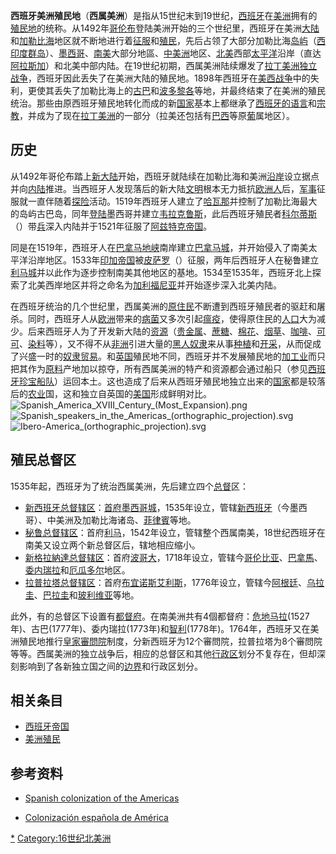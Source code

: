 {{欧洲国家的美洲殖民地}}
'''西班牙美洲殖民地'''（'''西属美洲'''）是指从15世纪末到19世纪，[[西班牙帝国|西班牙]]在[[美洲|美洲]]拥有的[[殖民地|殖民地]]的统称。从1492年[[哥伦布|哥伦布]]登陆美洲开始的三个世纪里，西班牙在美洲[[大陆|大陆]]和[[加勒比海|加勒比海]]地区就不断地进行着[[征服|征服]]和[[殖民|殖民]]，先后占领了大部分加勒比海[[岛屿|岛屿]]（[[西属西印度群岛|西印度群岛]]）、[[墨西哥|墨西哥]]、[[南美|南美]]大部分地區、[[中美洲|中美洲]]地区、[[北美|北美]]西部[[太平洋|太平洋]]沿岸（直达[[阿拉斯加|阿拉斯加]]）和北美中部内陆。在19世纪初期，西属美洲陆续爆发了[[拉丁美洲独立战争|拉丁美洲独立战争]]，西班牙因此丢失了在美洲大陆的殖民地。1898年西班牙在[[美西战争|美西战争]]中的失利，更使其丢失了加勒比海上的[[古巴|古巴]]和[[波多黎各|波多黎各]]等地，并最终结束了在美洲的殖民统治。那些由原西班牙殖民地转化而成的新[[国家|国家]]基本上都继承了[[西班牙语|西班牙的语言]]和[[宗教|宗教]]，并成为了现在[[拉丁美洲|拉丁美洲]]的一部分（拉美还包括有[[巴西|巴西]]等原[[葡萄牙|葡]]属地区）。

== 历史 ==
从1492年哥伦布踏上[[新大陆|新大陆]]开始，西班牙就陆续在加勒比海和美洲[[海岸|沿岸]]设立据点并向[[内陆|内陆]]推进。当西班牙人发现落后的新大陆[[文明|文明]]根本无力抵抗[[欧洲人|欧洲人]]后，[[军事|军事]]征服就一直伴随着[[探险|探险]]活动。1519年西班牙人建立了[[哈瓦那|哈瓦那]]并控制了加勒比海最大的岛屿古巴岛，同年[[登陆|登陆]]墨西哥并建立[[韦拉克鲁斯|韦拉克鲁斯]]，此后西班牙殖民者[[荷南·科尔蒂斯|科尔蒂斯]]（{{lang|es|Hernán Cortés}}）带[[军队|兵]]深入内陆并于1521年征服了[[阿兹特克帝国|阿兹特克帝国]]。

同是在1519年，西班牙人在[[巴拿马地峡|巴拿马地峡]]南岸建立[[巴拿马城|巴拿马城]]，并开始侵入了南美太平洋沿岸地区。1533年[[印加帝国|印加帝国]]被[[法兰西斯克·皮泽洛|皮萨罗]]（{{lang|es|Francisco Pizarro}}）征服，两年后西班牙人在秘鲁建立[[利马|利马城]]并以此作为逐步控制南美其他地区的基地。1534至1535年，西班牙北上探索了北美西岸地区并将之命名为[[加利福尼亚|加利福尼亚]]并开始逐步深入北美内陆。

在西班牙统治的几个世纪里，西属美洲的[[原住民|原住民]]不断遭到西班牙殖民者的驱赶和屠杀。同时，西班牙人从[[欧洲|欧洲]]带来的[[病菌|病菌]]又多次引起[[瘟疫|瘟疫]]，使得原住民的[[人口|人口]]大为减少。后来西班牙人为了开发新大陆的[[资源|资源]]（[[贵金属|贵金属]]、[[蔗糖|蔗糖]]、[[棉花|棉花]]、[[烟草|烟草]]、[[咖啡|咖啡]]、[[可可|可可]]、[[染料|染料]]等），又不得不从[[非洲|非洲]]引进大量的[[黑人|黑人]][[奴隶|奴隶]]来从事[[种植业|种植]]和[[采矿业|开采]]，从而促成了兴盛一时的[[奴隶贸易|奴隶贸易]]。和[[英国|英国]]殖民地不同，西班牙并不发展殖民地的[[工业|加工业]]而只把其作为[[原料|原料]]产地加以掠夺，所有西属美洲的特产和资源都会通过船只（参见[[西班牙珍宝船队|西班牙珍宝船队]]）运回本土。这也造成了后来从西班牙殖民地独立出来的[[国家|国家]]都是较落后的[[农业|农业]]国，这和独立自英国的[[美国|美国]]形成鲜明对比。
[[File:Spanish_America_XVIII_Century_(Most_Expansion).png|thumb]]
[[File:Spanish_speakers_in_the_Americas_(orthographic_projection).svg|thumb]]
[[File:Ibero-America_(orthographic_projection).svg|thumb]]

== 殖民总督区 ==
1535年起，西班牙为了统治西属美洲，先后建立四个[[总督|总督]]区：
*[[新西班牙总督辖区|新西班牙总督辖区]]：[[首府|首府]][[墨西哥城|墨西哥城]]，1535年设立，管辖[[新西班牙總督轄區|新西班牙]]（今墨西哥）、中美洲及加勒比海诸岛、[[菲律賓|菲律賓]]等地。
*[[秘鲁总督辖区|秘鲁总督辖区]]：首府[[利马|利马]]，1542年设立，管辖整个西属南美，18世纪西班牙在南美又设立两个新总督区后，辖地相应缩小。
*[[新格拉納達总督辖区|新格拉納達总督辖区]]：首府[[波哥大|波哥大]]，1718年设立，管辖今[[哥伦比亚|哥伦比亚]]、[[巴拿馬|巴拿馬]]、[[委内瑞拉|委内瑞拉]]和[[厄瓜多尔|厄瓜多尔]]地区。
*[[拉普拉塔总督辖区|拉普拉塔总督辖区]]：首府[[布宜诺斯艾利斯|布宜诺斯艾利斯]]，1776年设立，管辖今[[阿根廷|阿根廷]]、[[乌拉圭|乌拉圭]]、[[巴拉圭|巴拉圭]]和[[玻利维亚|玻利维亚]]等地。

此外，有的总督区下设置有[[都督府_(西班牙)|都督府]]。在南美洲共有4個都督府：[[危地马拉|危地马拉]](1527年)、古巴(1777年)、委内瑞拉(1773年)和[[智利|智利]](1778年)。1764年，西班牙又在美洲殖民地推行[[皇家審問院|皇家審問院]]制度，分新西班牙为12个審問院，拉普拉塔为8个審問院等等。西属美洲的独立战争后，相应的总督区和其他[[行政区|行政区]]划分不复存在，但却深刻影响到了各新独立国之间的[[边界|边界]]和行政区划分。

== 相关条目 ==
*[[西班牙帝国|西班牙帝国]]
*[[美洲殖民|美洲殖民]]

== 参考资料 ==
*{{en}}[http://en.wikipedia.org/wiki/Spanish_colonization_of_the_Americas Spanish colonization of the Americas] {{Wayback|url=http://en.wikipedia.org/wiki/Spanish_colonization_of_the_Americas |date=20061120221624 }}
*{{es}}[http://es.wikipedia.org/wiki/Colonizaci%C3%B3n_espa%C3%B1ola_de_Am%C3%A9rica Colonización española de América] {{Wayback|url=http://es.wikipedia.org/wiki/Colonizaci%C3%B3n_espa%C3%B1ola_de_Am%C3%A9rica |date=20210502110326 }}

[[Category:西班牙殖民美洲|*]]
[[Category:16世纪北美洲|Category:16世纪北美洲]]
